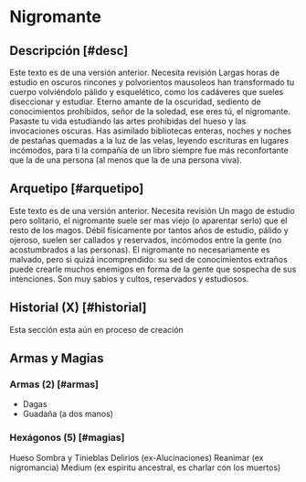 
# Nigromante

<Bleed>
  <Screenshot src={placeholderImage} alt="placeholder" full />
</Bleed>

## Descripción [#desc]

<Callout type="warning" emoji="🔎">
  Este texto es de una versión anterior. Necesita revisión
</Callout>
Largas horas de estudio en oscuros rincones y polvorientos mausoleos han transformado
tu cuerpo volviéndolo pálido y esquelético, como los cadáveres que sueles diseccionar
y estudiar. Eterno amante de la oscuridad, sediento de conocimientos prohibidos,
señor de la soledad, ese eres tú, el nigromante. Pasaste tu vida estudiando las artes
prohibidas del hueso y las invocaciones oscuras. Has asimilado bibliotecas enteras,
noches y noches de pestañas quemadas a la luz de las velas, leyendo escrituras en
lugares incómodos, para ti la compañía de un libro siempre fue más reconfortante
que la de una persona (al menos que la de una persona viva).

## Arquetipo [#arquetipo]

<Callout type="warning" emoji="🔎">
  Este texto es de una versión anterior. Necesita revisión
</Callout>
Un mago de estudio pero solitario, el nigromante suele ser mas viejo (o aparentar
serlo) que el resto de los magos. Débil físicamente por tantos años de estudio, pálido
y ojeroso, suelen ser callados y reservados, incómodos entre la gente (no acostumbrados
a las personas). El nigromante no necesariamente es malvado, pero si quizá incomprendido:
su sed de conocimientos extraños puede crearle muchos enemigos en forma de la gente
que sospecha de sus intenciones. Son muy sabios y cultos, reservados y estudiosos.

## Historial (X) [#historial]

<Callout type="error" emoji="⛔">
  Esta sección esta aún en proceso de creación
</Callout>

## Armas y Magias

### Armas (2) [#armas]

- Dagas
- Guadaña (a dos manos)

### Hexágonos (5) [#magias]

Hueso
Sombra y Tinieblas
Delirios (ex-Alucinaciones)
Reanimar (ex nigromancia)
Medium (ex espiritu ancestral, es charlar con los muertos)
